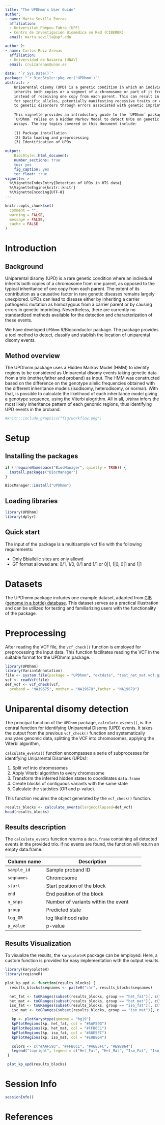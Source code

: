 ```yaml
---
title: "The UPDhmm's User Guide"
author:
- name: Marta Sevilla Porras
  affiliation:
  - Universitat Pompeu Fabra (UPF)
  - Centro de Investigación Biomédica en Red (CIBERER)
  email: marta.sevilla@upf.edu

author 2:
- name: Carlos Ruiz Arenas
  affiliation:
  - Universidad de Navarra (UNAV)
  email: cruizarenas@unav.es
  
date: "`r Sys.Date()`"
package: "`r BiocStyle::pkg_ver('UPDhmm')`"
abstract: >
    Uniparental disomy (UPD) is a genetic condition in which an individual 
    inherits both copies or a segment of a chromosome or part of it from the same parent, 
    instead of receiving one copy from each parent. This can result in homozygosity
    for specific alleles, potentially manifesting recessive traits or contributing
    to genetic disorders through errors associated with genetic imprinting.
    
    This vignette provides an introductory guide to the `UPDhmm` package, 
    `UPDhmm` relies on a Hidden Markov Model to detect UPDs on genetic data from trio 
    assays. The key topics covered in this document include:
    
    (1) Package installation
    (2) Data loading and preprocessing
    (3) Identification of UPDs

output: 
    BiocStyle::html_document:
    number_sections: true
    toc: yes
    fig_caption: yes
    toc_float: true
vignette: >
  %\VignetteIndexEntry{Detection of UPDs in HTS data}
  %\VignetteEngine{knitr::knitr}
  %\VignetteEncoding{UTF-8}
---
```


```r
knitr::opts_chunk$set(
  comment = "",
  warning = FALSE,
  message = FALSE,
  cache = FALSE
)
```

# Introduction

## Background

Uniparental disomy (UPD) is a rare genetic condition where an individual inherits both copies of a chromosome from one parent, as opposed to the typical inheritance of one copy from each parent. The extent of its contribution as a causative factor in rare genetic diseases remains largely unexplored. UPDs can lead to disease either by inheriting a carrier pathogenic mutation as homozygous from a carrier parent or by causing errors in genetic imprinting. Nevertheless, there are currently no standardized methods available for the detection and characterization of these events.

We have developed `UPDhmm` R/Bioconductor package. The package provides a tool method to detect, classify and stablish the location
of uniparental disomy events.


## Method overview

The UPDhmm package uses a Hidden Markov Model (HMM) to identify regions to be considered as Uniparental disomy events taking genetic data from a trio (mother,father and proband) as input. The HMM was constructed based on the difference on the genotype allelic frequencies obtained with the different inheritance
models (isodisomy, heterodisomy, or normal). With that, is possible to calculate the likelihood of each inheritance model giving a genotype
sequence, using the Viterbi alogrithm. All in all, `UPDhmm` infers the most likely inheritance pattern of each genomic regions, thus identifying UPD events in the proband.


```r
#knitr::include_graphics("fig/workflow.png")
```

# Setup

## Installing the packages

```r
if (!requireNamespace("BiocManager", quietly = TRUE)) {
  install.packages("BiocManager")
}

BiocManager::install("UPDhmm")
```

## Loading libraries

```r
library(UPDhmm)
library(dplyr)
```

## Quick start

The input of the package is a multisample vcf file with the following requirements:

- Only Bbiallelic sites are only allowd
- GT format allowed are: 0/1, 1/0, 0/1 and 1/1 or 0|1, 1|0, 0|1
and 1|1


# Datasets {#datasets}

The UPDhmm package includes one example dataset, adapted from [GIB (genome in a bottle) database](https://www.nist.gov/programs-projects/genome-bottle). This dataset serves as a practical illustration and can be utilized for testing and familiarizing users with the functionality of the package.

# Preprocessing

After reading the VCF file, the `vcf_check()` function is employed for preprocessing the input data. This function facilitates reading the VCF in the suitable format for the UPDhmm package. 


```r
library(UPDhmm)
library(VariantAnnotation)
file <- system.file(package = "UPDhmm", "extdata", "test_het_mat.vcf.gz")
vcf <- readVcf(file)
def_vcf <- vcf_check(vcf,
  proband = "NA19675", mother = "NA19678",father = "NA19679")

```

# Uniparental disomy detection


The principal function of the `UPDhmm` package, `calculate_events()`, is the central function for identifying Uniparental Disomy (UPD) events. It takes the output from the previous `vcf_check()` function and systematically analyzes genomic data, splitting the VCF into chromosomes, applying the Viterbi algorithm,


 `calculate_events()` function encompasses a serie of subprocesses for identifying Uniparental Disomies (UPDs):

(1) Split vcf into chromosomes
(2) Apply Viterbi algorithm to every chromosome
(3) Transform the inferred hidden states to coordinates `data.frame`
(4) Create blocks of contiguous variants with the same state
(5) Calculate the statistics (OR and p-value).

This function requires the object generated by the `vcf_check()` function.


```r
results_blocks <- calculate_events(largecollapsed=def_vcf)
head(results_blocks)

```

## Results description

The `calculate_events` function returns a `data.frame` containing all detected events in the provided trio. 
If no events are found, the function will return an empty data.frame.

| Column name         | Description                                        |
|---------------------|----------------------------------------------------|
| `sample_id`         | Sample proband ID                                  |
| `seqnames`          | Chromosome                                         | 
|  `start`            | Start position of the block                        |
|  `end`              | End position of the block                          |
| `n_snps`            | Number of variants within the event                |
| `group`             | Predicted state                                    |
| `log_OR`            | log likelihood ratio                               |
| `p_value`           | p-value                                            |

## Results Visualization
To visualize the results, the `karyoploteR` package can be employed. 
Here, a custom function is provided for easy implementation with the output results.

```r
library(karyoploteR)
library(regioneR)

plot_kp_upd <- function(results_blocks) {
  results_blocks$seqnames <- paste0("chr", results_blocks$seqnames)

  het_fat <- toGRanges(subset(results_blocks, group == "het_fat")[, c("seqnames", "start", "end")])
  het_mat <- toGRanges(subset(results_blocks, group == "het_mat")[, c("seqnames", "start", "end")])
  iso_fat <- toGRanges(subset(results_blocks, group == "iso_fat")[, c("seqnames", "start", "end")])
   iso_mat <- toGRanges(subset(results_blocks, group == "iso_mat")[, c("seqnames", "start", "end")])

   kp <- plotKaryotype(genome = "hg19")
   kpPlotRegions(kp, het_fat, col = "#AAF593")
   kpPlotRegions(kp, het_mat, col = "#FFB6C1")
   kpPlotRegions(kp, iso_fat, col = "#A6E5FC")
   kpPlotRegions(kp, iso_mat, col = "#E9B864")

   colors <- c("#AAF593", "#FFB6C1", "#A6E5FC", "#E9B864")
   legend("topright", legend = c("Het_Fat", "Het_Mat", "Iso_Fat", "Iso_Mat"), fill = colors)
 }

 plot_kp_upd(results_blocks)


```
# Session Info

```r
sessionInfo()
```

# References

